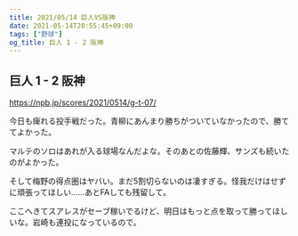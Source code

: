 ```yaml
---
title: 2021/05/14 巨人VS阪神
date: 2021-05-14T20:55:45+09:00
tags: ["野球"]
og_title: 巨人 1 - 2 阪神
---
```


## 巨人 1 - 2 阪神

https://npb.jp/scores/2021/0514/g-t-07/


今日も痺れる投手戦だった。青柳にあんまり勝ちがついていなかったので、勝ててよかった。

マルテのソロはあれが入る球場なんだよな。そのあとの佐藤輝、サンズも続いたのがよかった。

そして梅野の得点圏はヤバい。まだ5割切らないのは凄すぎる。怪我だけはせずに頑張ってほしい……あとFAしても残留して。

ここへきてスアレスがセーブ稼いでるけど、明日はもっと点を取って勝ってほしいな。岩崎も連投になっているので。
